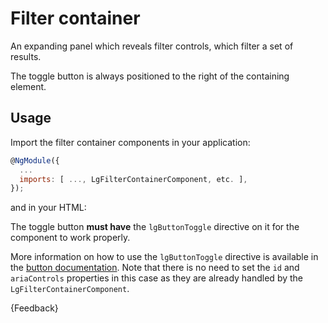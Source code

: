 
<Meta title="Patterns/Filter container/Guide" />

# Filter container

<p class="standfirst">An expanding panel which reveals filter controls, which filter a set of results.</p>

The toggle button is always positioned to the right of the containing element.

## Usage

Import the filter container components in your application:

```js
@NgModule({
  ...
  imports: [ ..., LgFilterContainerComponent, etc. ],
});
```

and in your HTML:

<Source of={FilterContainerStories.standardFilterContainer} />

The toggle button **must have** the `lgButtonToggle` directive on it for the component to work properly.

More information on how to use the `lgButtonToggle` directive is available in the [button documentation](./?path=/docs/components-button-guide--docs). Note that there is no need to set the `id` and `ariaControls` properties in this case as they are already handled by the `LgFilterContainerComponent`.

<Markdown>
  {Feedback}
</Markdown>
